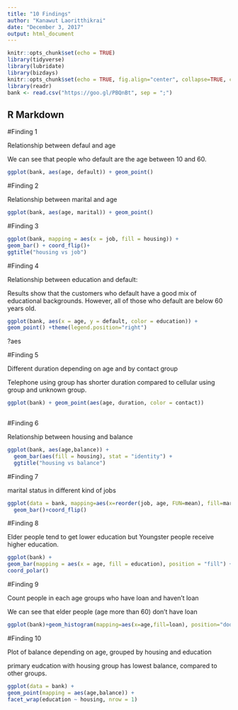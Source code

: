 ---
title: "10 Findings"
author: "Kanawut Laoritthikrai"
date: "December 3, 2017"
output: html_document
---

```{r setup, include=FALSE}
knitr::opts_chunk$set(echo = TRUE)
library(tidyverse)
library(lubridate)
library(bizdays)
knitr::opts_chunk$set(echo = TRUE, fig.align="center", collapse=TRUE, cache=T)
library(readr)
bank <- read.csv("https://goo.gl/PBQnBt", sep = ";")
```

## R Markdown



#Finding 1

Relationship between defaul and age

We can see that people who default are the age between 10 and 60.

```{r finding1, echo=TRUE}
ggplot(bank, aes(age, default)) + geom_point()

```



#Finding 2

Relationship between marital and age

```{r finding2, echo=TRUE}
ggplot(bank, aes(age, marital)) + geom_point()
```


#Finding 3

```{r finding3, echo=TRUE}
ggplot(bank, mapping = aes(x = job, fill = housing)) +
geom_bar() + coord_flip()+
ggtitle("housing vs job")

```




#Finding 4

Relationship between education and default:

Results show that the customers who default have a good mix of educational backgrounds. However, all of those who default are below 60 years old. 

```{r finding4, echo=TRUE}
ggplot(bank, aes(x = age, y = default, color = education)) +
geom_point() +theme(legend.position="right")
```

?aes



#Finding 5

Different duration depending on age and by contact group

Telephone using group has shorter duration compared to cellular using group and unknown group.

```{r finding5, echo=TRUE}
ggplot(bank) + geom_point(aes(age, duration, color = contact))
  

```



#Finding 6

Relationship between housing and balance

```{r finding6, echo=TRUE}
ggplot(bank, aes(age,balance)) +
  geom_bar(aes(fill = housing), stat = "identity") +
  ggtitle("housing vs balance")

```




#Finding 7

marital status in different kind of jobs

```{r finding7, echo=TRUE}
ggplot(data = bank, mapping=aes(x=reorder(job, age, FUN=mean), fill=marital))+
  geom_bar()+coord_flip()
```




#Finding 8

Elder people tend to get lower education but Youngster people receive higher education.
```{r finding8, echo=TRUE}
ggplot(bank) +
geom_bar(mapping = aes(x = age, fill = education), position = "fill") +
coord_polar()
```



#Finding 9

Count people in each age groups who have loan and haven't loan

We can see that elder people (age more than 60) don't have loan

```{r finding9, echo=TRUE}
ggplot(bank)+geom_histogram(mapping=aes(x=age,fill=loan), position="dodge")
```





#Finding 10

Plot of balance depending on age, grouped by housing and education

primary eudcation with housing group has lowest balance, compared to other groups.

```{r finding10, echo=TRUE}
ggplot(data = bank) +
geom_point(mapping = aes(age,balance)) +
facet_wrap(education ~ housing, nrow = 1)
```

